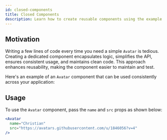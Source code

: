 ```yaml
---
id: closed-components
title: Closed Components
description: Learn how to create reusable components using the example of an avatar
---
```


## Motivation

Writing a few lines of code every time you need a simple `Avatar` is tedious.
Creating a dedicated component encapsulates logic, simplifies the API, ensures consistent usage, and maintains clean code.
This approach enhances reusability, making the component easier to maintain and test.

Here's an example of an `Avatar` component that can be used consistently across your application:

<Example id="closed" component="avatar" />

## Usage

To use the `Avatar` component, pass the `name` and `src` props as shown below:

```jsx
<Avatar
  name="Christian"
  src="https://avatars.githubusercontent.com/u/1846056?v=4" 
/>
```
